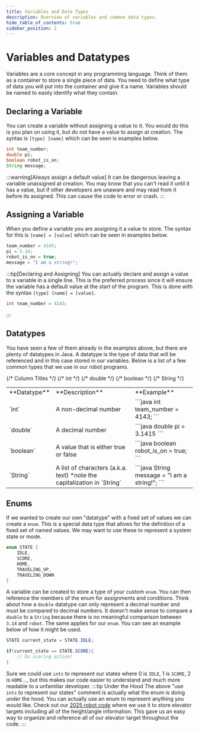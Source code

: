```yaml
---
title: Variables and Data Types
description: Overview of variables and common data types.
hide_table_of_contents: true
sidebar_position: 2
---
```


# Variables and Datatypes
Variables are a core concept in any programming language. Think of them as a container to store a single piece of data. You need to define what type of data you will put into the container and give it a name. Variables should be named to easily identify what they contain.

## Declaring a Variable
You can create a variable without assigning a value to it. You would do this is you plan on using it, but do not have a value to assign at creation. The syntax is `[type] [name]` which can be seen is examples below.
```java
int team_number;
double pi;
boolean robot_is_on;
String message;
```
:::warning[Always assign a default value]
It can be dangerous leaving a variable unassigned at creation. You may know that you can't read it until it has a value, but if other developers are unaware and may read from it before its assigned. This can cause the code to error or crash.
:::

## Assigning a Variable
When you define a variable you are assigning it a value to store. The syntax for this is `[name] = [value]` which can be seen in examples below.
```java
team_number = 4143;
pi = 3.14;
robot_is_on = true;
message = "I am a string!";
```
:::tip[Declaring and Assigning]
You can actually declare and assign a value to a variable in a single line. This is the preferred process since it will ensure the variable has a default value at the start of the program. This is done with the syntax `[type] [name] = [value]`.
```java
int team_number = 4143;
```
:::

## Datatypes
You have seen a few of them already in the examples above, but there are plenty of datatypes in Java. A datatype is the type of data that will be referenced and in this case stored in our variables. Below is a list of a few common types that we use in our robot programs.
<table>
<tr>
{/* Column Titles */}
<td> **Datatype** </td>
<td> **Description** </td>
<td> **Example** </td>
</tr>
<tr>
{/* int */}
<td style={{textAlign: 'center', fontSize: 20}}> `int` </td>
<td> A non-decimal number </td>
<td>
```java
int team_number = 4143;
```
</td>
</tr>
<tr>
{/* double */}
<td style={{textAlign: 'center', fontSize: 20}}> `double` </td>
<td> A decimal number </td>
<td>
```java
double pi = 3.1415
```
</td>
</tr>
<tr>
{/* boolean */}
<td style={{textAlign: 'center', fontSize: 20}}> `boolean` </td>
<td> A value that is either true or false </td>
<td>
```java
boolean robot_is_on = true;
```
</td>
</tr>
<tr>
{/* String */}
<td style={{textAlign: 'center', fontSize: 20}}> `String` </td>
<td> A list of characters (a.k.a. text) *note the capitalization in `String` </td>
<td>
```java
String message = "I am a string!";
```
</td>
</tr>
</table>

## Enums
If we wanted to create our own "datatype" with a fixed set of values we can create a `enum`. This is a special data type that allows for the definition of a fixed set of named values. We may want to use these to represent a system state or mode.
```java
enum STATE {
    IDLE,
    SCORE,
    HOME,
    TRAVELING_UP,
    TRAVELING_DOWN
}
```
A variable can be created to store a type of your custom `enum`. You can then reference the members of the enum for assignments and conditions. Think about how a `double` datatype can only represent a decimal number and must be compared to decimal numbers. It doesn't make sense to compare a `double` to a `String` because there is no meaningful comparison between `3.14` and `robot`. The same applies for our `enum`. You can see an example below of how it might be used.
```java
STATE current_state = STATE.IDLE;

if(current_state == STATE.SCORE){
    // Do scoring action!
}
```
Sure we could use `ints` to represent our states where 0 is `IDLE`, 1 is `SCORE`, 2 is `HOME`..., but this makes our code easier to understand and much more readable to a unfamiliar developer.
:::tip Under the Hood
The above "use `ints` to represent our states" comment is actually what the enum is doing under the hood. You can actually use an enum to represent anything you would like. Check out our [2025 robot code](https://github.com/FRC-Team-4143/mainbot-2025/blob/develop/src/main/java/frc/lib/ElevatorTargets.java) where we use it to store elevator targets including all of the height/angle information. This gave us an easy way to organize and reference all of our elevator target throughout the code.
:::
